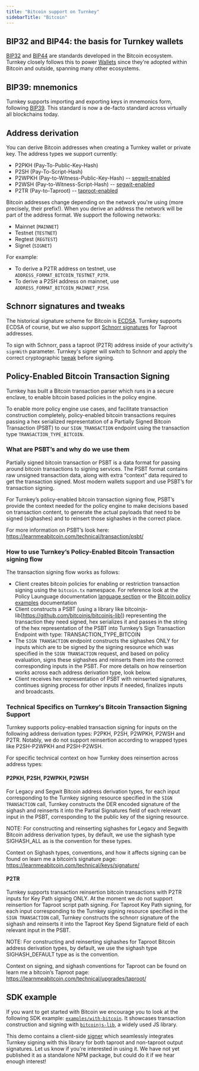 ```yaml
---
title: "Bitcoin support on Turnkey"
sidebarTitle: "Bitcoin"
---
```


## BIP32 and BIP44: the basis for Turnkey wallets

[BIP32](https://en.bitcoin.it/wiki/BIP_0032) and [BIP44](https://en.bitcoin.it/wiki/BIP_0044) are standards developed in the Bitcoin ecosystem. Turnkey closely follows this to power [Wallets](/concepts/wallets) since they're adopted within Bitcoin and outside, spanning many other ecosystems.

## BIP39: mnemonics

Turnkey supports importing and exporting keys in mnemonics form, following [BIP39](https://en.bitcoin.it/wiki/BIP_0039). This standard is now a de-facto standard across virtually all blockchains today.

## Address derivation

You can derive Bitcoin addresses when creating a Turnkey wallet or private key. The address types we support currently:

* P2PKH (Pay-To-Public-Key-Hash)
* P2SH (Pay-To-Script-Hash)
* P2WPKH (Pay-to-Witness-Public-Key-Hash) -- [segwit-enabled](https://learnmeabitcoin.com/technical/upgrades/segregated-witness/)
* P2WSH (Pay-to-Witness-Script-Hash) -- [segwit-enabled](https://learnmeabitcoin.com/technical/upgrades/segregated-witness/)
* P2TR (Pay-to-Taproot) -- [taproot-enabled](https://cointelegraph.com/learn/a-beginners-guide-to-the-bitcoin-taproot-upgrade)

Bitcoin addresses change depending on the network you're using (more precisely, their prefix!). When you derive an address the network will be part of the address format. We support the following networks:

* Mainnet (`MAINNET`)
* Testnet (`TESTNET`)
* Regtest (`REGTEST`)
* Signet (`SIGNET`)

For example:

* To derive a P2TR address on testnet, use `ADDRESS_FORMAT_BITCOIN_TESTNET_P2TR`.
* To derive a P2SH address on mainnet, use `ADDRESS_FORMAT_BITCOIN_MAINNET_P2SH`.

## Schnorr signatures and tweaks

The historical signature scheme for Bitcoin is [ECDSA](https://en.wikipedia.org/wiki/Elliptic_Curve_Digital_Signature_Algorithm). Turnkey supports ECDSA of course, but we also support [Schnorr signatures](https://en.wikipedia.org/wiki/Schnorr_signature) for Taproot addresses.

To sign with Schnorr, pass a taproot (P2TR) address inside of your activity's `signWith` parameter. Turnkey's signer will switch to Schnorr and apply the correct cryptographic [tweak](https://github.com/bitcoin/bips/blob/master/bip-0341.mediawiki#constructing-and-spending-taproot-outputs) before signing.

##  Policy-Enabled Bitcoin Transaction Signing

Turnkey has built a Bitcoin transaction parser which runs in a secure enclave, to enable bitcoin based policies in the policy engine. 

To enable more policy engine use cases, and facilitate transaction construction completely, policy-enabled bitcoin transactions requires passing a hex serialized representation of a Partially Signed Bitcoin Transaction (PSBT) to our `SIGN_TRANSACTION` endpoint using the transaction type `TRANSACTION_TYPE_BITCOIN`. 

### What are PSBT’s and why do we use them

Partially signed bitcoin transaction or PSBT is a data format for passing around bitcoin transactions to signing services. The PSBT format contains raw unsigned transaction data, along with extra “context” data required to get the transaction signed. Most modern wallets support and use PSBT’s for transaction signing. 

For Turnkey’s policy-enabled bitcoin transaction signing flow, PSBT’s provide the context needed for the policy engine to make decisions based on transaction content, to generate the actual payloads that need to be signed (sighashes) and to reinsert those sighashes in the correct place. 

For more information on PSBT’s look here: https://learnmeabitcoin.com/technical/transaction/psbt/

### How to use Turnkey’s Policy-Enabled Bitcoin Transaction signing flow 

The transaction signing flow works as follows: 
* Client creates bitcoin policies for enabling or restriction transaction signing using the `bitcoin.tx` namespace. For reference look at the Policy Launguage documentation [language section](/concepts/policies/language#bitcoin) or the [Bitcoin policy examples](/concepts/policies/examples#bitcoin) documentation
* Client constructs a PSBT (using a library like bitcoinjs-lib[https://github.com/bitcoinjs/bitcoinjs-lib]) representing the transaction they need signed, hex serializes it and passes in the string of the hex representation of the PSBT into Turnkey’s Sign Transaction Endpoint with type: TRANSACTION_TYPE_BITCOIN
* The `SIGN TRANSACTION` endpoint constructs the sighashes ONLY for inputs which are to be signed by the signing resource which was specified in the `SIGN TRANSACTION` request, and based on policy evaluation, signs these sighashes and reinserts them into the correct corresponding inputs in the PSBT. For more details on how reinsertion works across each address derivation type, look below. 
* Client receives hex representation of PSBT with reinserted signatures, continues signing process for other inputs if needed, finalizes inputs and broadcasts. 


### Technical Specifics on Turnkey's Bitcoin Transaction Signing Support

Turnkey supports policy-enabled transaction signing for inputs on the following address derivation types: P2PKH, P2SH, P2WPKH, P2WSH and P2TR. Notably, we do not support reinsertion according to wrapped types like P2SH-P2WPKH and P2SH-P2WSH.

For specific technical context on how Turnkey does reinsertion across address types: 

#### P2PKH, P2SH, P2WPKH, P2WSH

For Legacy and Segwit Bitcoin address derivation types, for each input corresponding to the Turnkey signing resource specified in the `SIGN TRANSACTION` call, Turnkey constructs the DER encoded signature of the sighash and reinserts it into the Partial Signatures field of each relevant input in the PSBT, corresponding to the public key of the signing resource. 

NOTE: For constructing and reinserting sighashes for Legacy and Segwith Bitcoin address derivation types, by default, we use the sighash type SIGHASH_ALL as is the convention for these types. 

Context on Sighash types, conventions, and how it affects signing can be found on learn me a bitcoin’s signature page: https://learnmeabitcoin.com/technical/keys/signature/

#### P2TR

Turnkey supports transaction reinsertion bitcoin transactions with P2TR inputs for Key Path signing ONLY. At the moment we do not support reinsertion for Taproot script path signing. For Taproot Key Path signing, for each input corresponding to the Turnkey signing resource specified in the `SIGN TRANSACTION` call, Turnkey constructs the schnorr signature of the sighash and reinserts it into the Taproot Key Spend Signature field of each relevant input in the PSBT.

NOTE: For constructing and reinserting sighashes for Taproot Bitcoin address derivation types, by default, we use the sighash type SIGHASH_DEFAULT type as is the convention.

Context on signing, and sighash conventions for Taproot can be found on learn me a bitcoin’s Taproot page: https://learnmeabitcoin.com/technical/upgrades/taproot/


## SDK example

If you want to get started with Bitcoin we encourage you to look at the following SDK example: [`examples/with-bitcoin`](https://github.com/tkhq/sdk/tree/main/examples/with-bitcoin). It showcases transaction construction and signing with [`bitcoinjs-lib`](https://github.com/bitcoinjs/bitcoinjs-lib), a widely used JS library.

This demo contains a client-side [signer](https://github.com/tkhq/sdk/blob/main/examples/with-bitcoin/src/signer.ts) which seamlessly integrates Turnkey signing with this library for both taproot and non-taproot output signatures. Let us know if you're interested in using it. We have not yet published it as a standalone NPM package, but could do it if we hear enough interest!




